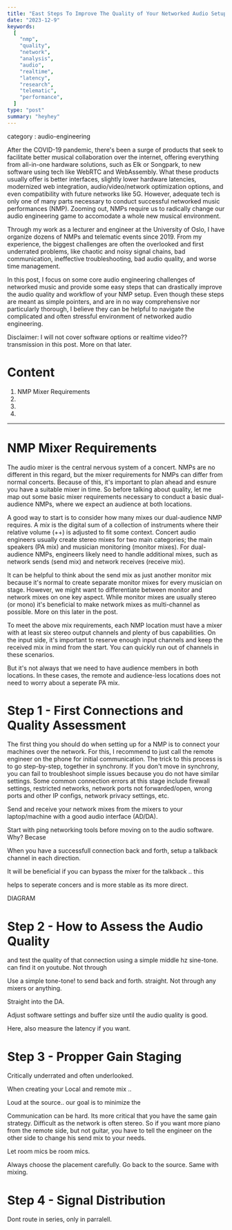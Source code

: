 ```yaml
---
title: "East Steps To Improve The Quality of Your Networked Audio Setup"
date: "2023-12-9"
keywords:
  [
    "nmp",
    "quality",
    "network",
    "analysis",
    "audio",
    "realtime",
    "latency",
    "research",
    "telematic",
    "performance",
  ]
type: "post"
summary: "heyhey"
---
```


category : audio-engineering

After the COVID-19 pandemic, there's been a surge of products that seek to facilitate better musical collaboration over the internet, offering everything from all-in-one hardware solutions, such as <MyLink href="https://www.elk.audio/live">Elk</MyLink> or <MyLink href="https://www.songpark.com/company">Songpark</MyLink>, to new software using tech like WebRTC and WebAssembly. What these products usually offer is better interfaces, slightly lower hardware latencies, modernized web integration, audio/video/network optimization options, and even compatibility with future networks like 5G. However, adequate tech is only one of many parts necessary to conduct successful networked music performances (NMP). Zooming out, NMPs require us to radically change our audio engineering game to accomodate a whole new musical environment.

Through my work as a lecturer and engineer at the University of Oslo, I have organize dozens of NMPs and telematic events since 2019. From my experience, the biggest challenges are often the overlooked and first underrated problems, like chaotic and noisy signal chains, bad communication, ineffective troubleshooting, bad audio quality, and worse time management.

In this post, I focus on some core audio engineering challenges of networked music and provide some easy steps that can drastically improve the audio quality and workflow of your NMP setup. Even though these steps are meant as simple pointers, and are in no way comprehensive nor particularly thorough, I believe they can be helpful to navigate the complicated and often stressful environment of networked audio engineering.

Disclaimer: I will not cover software options or realtime video?? transmission in this post. More on that later.

# Content

1. <MyLink href="">NMP Mixer Requirements</MyLink>
1. <MyLink href=""></MyLink>
1. <MyLink href=""></MyLink>
1. <MyLink href=""></MyLink>

---

# NMP Mixer Requirements

The audio mixer is the central nervous system of a concert. NMPs are no different in this regard, but the mixer requirements for NMPs can differ from normal concerts. Because of this, it's important to plan ahead and esnure you have a suitable mixer in time. So before talking about quality, let me map out some basic mixer requirements necessary to conduct a basic dual-audience NMPs, where we expect an audience at both locations.

A good way to start is to consider how many mixes our dual-audience NMP requires. A _mix_ is the digital sum of a collection of instruments where their relative volume (++) is adjusted to fit some context. Concert audio engineers usually create stereo mixes for two main categories; the main speakers (PA mix) and musician monitoring (monitor mixes). For dual-audience NMPs, engineers likely need to handle additional mixes, such as network sends (send mix) and network receives (receive mix).

It can be helpful to think about the send mix as just another monitor mix because it's normal to create separate monitor mixes for every musician on stage. However, we might want to differentiate between monitor and network mixes on one key aspect. While monitor mixes are usually stereo (or mono) it's beneficial to make network mixes as multi-channel as possible. More on this later in the post.

<MyImage
  src="nmp-quality-mixer-req.png"
  alt="diagram showing how many mixes a basic dual-audience NMP would need."
  caption="As opposed to normal concerts, NMP audio engineers have to manage and incorporate at least two more mixes into their workflow, namely network sends and receives."
/>

To meet the above mix requirements, each NMP location must have a mixer with at least six stereo output channels and plenty of bus capabilities. On the input side, it's important to reserve enough input channels and keep the received mix in mind from the start. You can quickly run out of channels in these scenarios.

But it's not always that we need to have audience members in both locations. In these cases, the remote and audience-less locations does not need to worry about a seperate PA mix.

# Step 1 - First Connections and Quality Assessment

The first thing you should do when setting up for a NMP is to connect your machines over the network. For this, I recommend to just call the remote engineer on the phone for initial communication. The trick to this process is to go step-by-step, together in synchrony. If you don't move in synchrony, you can fail to troubleshoot simple issues because you do not have similar settings. Some common connection errors at this stage include firewall settings, restricted networks, network ports not forwarded/open, wrong ports and other IP configs, network privacy settings, etc.

Send and receive your network mixes from the mixers to your laptop/machine with a good audio interface (AD/DA).

Start with ping networking tools before moving on to the audio software. Why? Becase

When you have a successfull connection back and forth, setup a talkback channel in each direction.

It will be beneficial if you can bypass the mixer for the talkback .. this

helps to seperate concers and is more stable as its more direct.

DIAGRAM

# Step 2 - How to Assess the Audio Quality

and test the quality of that connection using a simple middle hz sine-tone. can find it on youtube.
Not through

Use a simple tone-tone! to send back and forth. straight. Not through any mixers or anything.

Straight into the DA.

Adjust software settings and buffer size until the audio quality is good.

Here, also measure the latency if you want.

# Step 3 - Propper Gain Staging

Critically underrated and often underlooked.

When creating your Local and remote mix ..

Loud at the source.. our goal is to minimize the

Communication can be hard. Its more critical that you have the same gain strategy.
Difficult as the network is often stereo. So if you want more piano from the remote side, but not guitar, you have to tell the engineer on the other side to change his send mix to your needs.

Let room mics be room mics.

Always choose the placement carefully. Go back to the source.
Same with mixing.

# Step 4 - Signal Distribution

Dont route in series, only in parralell.
